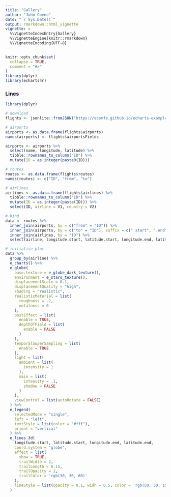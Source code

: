 ```yaml
---
title: "Gallery"
author: "John Coene"
date: "`r Sys.Date()`"
output: rmarkdown::html_vignette
vignette: >
  %\VignetteIndexEntry{Gallery}
  %\VignetteEngine{knitr::rmarkdown}
  %\VignetteEncoding{UTF-8}
---
```


```r
knitr::opts_chunk$set(
  collapse = TRUE,
  comment = "#>"
)
library(dplyr)
library(echarts4r)
```

### Lines

```r
library(dplyr)

# download
flights <- jsonlite::fromJSON("https://ecomfe.github.io/echarts-examples/public/data-gl/asset/data/flights.json")

# airports
airports <- as.data.frame(flights$airports)
names(airports) <- flights$airportsFields

airports <- airports %>% 
  select(name, longitude, latitude) %>% 
  tibble::rownames_to_column("ID") %>% 
  mutate(ID = as.integer(paste0(ID)))

# routes
routes <- as.data.frame(flights$routes)
names(routes) <- c("ID", "from", "to")

# airlines
airlines <- as.data.frame(flights$airlines) %>% 
  tibble::rownames_to_column("ID") %>% 
  mutate(ID = as.integer(paste(ID))) %>% 
  select(ID, airline = V1, country = V2)

# bind
data <- routes %>% 
  inner_join(airports, by = c("from" = "ID")) %>% 
  inner_join(airports, by = c("to" = "ID"), suffix = c(".start", ".end")) %>%
  inner_join(airlines, by = "ID") %>% 
  select(airline, longitude.start, latitude.start, longitude.end, latitude.end) 

# initialise plot  
data %>%
  group_by(airline) %>% 
  e_charts() %>% 
  e_globe(
    base.texture = e_globe_dark_texture(),
    environment = e_stars_texture(),
    displacementScale = 0.1,
    displacementQuality = "high",
    shading = "realistic",
    realisticMaterial = list(
      roughness = .2,
      metalness = 0
    ),
    postEffect = list(
      enable = TRUE,
      depthOfField = list(
        enable = FALSE
      )
    ),
    temporalSuperSampling = list(
      enable = TRUE
    ),
    light = list(
      ambient = list(
        intensity = 1
      ),
      main = list(
        intensity = .1,
        shadow = FALSE
      )
    ),
    viewControl = list(autoRotate = FALSE)
  ) %>% 
  e_legend(
    selectedMode = "single", 
    left = "left",
    textStyle = list(color = "#fff"),
    orient = "vertical"
  ) %>% 
  e_lines_3d(
    longitude.start, latitude.start, longitude.end, latitude.end, 
    coord.system = "globe", 
    effect = list(
      show = TRUE,
      trailWidth = 2,
      trailLength = 0.15,
      trailOpacity = 1,
      trailColor = 'rgb(30, 30, 60)'
    ),
    lineStyle = list(opacity = 0.1, widh = 0.5, color = 'rgb(50, 50, 150)')
  )
```
